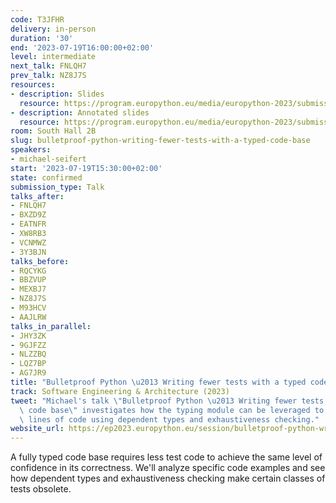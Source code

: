 ```yaml
---
code: T3JFHR
delivery: in-person
duration: '30'
end: '2023-07-19T16:00:00+02:00'
level: intermediate
next_talk: FNLQH7
prev_talk: NZ8J7S
resources:
- description: Slides
  resource: https://program.europython.eu/media/europython-2023/submissions/T3JFHR/resources/slides_ehPQjUs.pdf
- description: Annotated slides
  resource: https://program.europython.eu/media/europython-2023/submissions/T3JFHR/resources/slides-with-notes_lVUvfRb.pdf
room: South Hall 2B
slug: bulletproof-python-writing-fewer-tests-with-a-typed-code-base
speakers:
- michael-seifert
start: '2023-07-19T15:30:00+02:00'
state: confirmed
submission_type: Talk
talks_after:
- FNLQH7
- BXZD9Z
- EATNFR
- XW8RB3
- VCNMWZ
- 3Y3BJN
talks_before:
- RQCYKG
- BBZVUP
- MEXBJ7
- NZ8J7S
- M93HCV
- AAJLRW
talks_in_parallel:
- JHY3ZK
- 9GJFZZ
- NLZZBQ
- LQZ7BP
- AG7JR9
title: "Bulletproof Python \u2013 Writing fewer tests with a typed code base"
track: Software Engineering & Architecture (2023)
tweet: "Michael's talk \"Bulletproof Python \u2013 Writing fewer tests with a typed\
  \ code base\" investigates how the typing module can be leveraged to write fewer\
  \ lines of code using dependent types and exhaustiveness checking."
website_url: https://ep2023.europython.eu/session/bulletproof-python-writing-fewer-tests-with-a-typed-code-base
---
```


A fully typed code base requires less test code to achieve the same level of confidence in its correctness. We'll analyze specific code examples and see how dependent types and exhaustiveness checking make certain classes of tests obsolete.